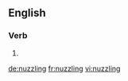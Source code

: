 ==English==

===Verb===
{{head|en}}

# {{present participle of|nuzzle}}

[[de:nuzzling]]
[[fr:nuzzling]]
[[vi:nuzzling]]